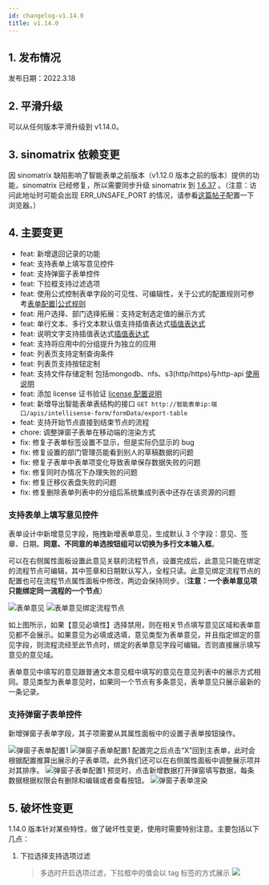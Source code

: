 ```yaml
---
id: changelog-v1.14.0
title: v1.14.0
---
```



## 1. 发布情况

发布日期：2022.3.18

<BundleList version="1.14.0" frontend="1.14.0" backend="1.14.0" font="1.13.0" />

## 2. 平滑升级

可以从任何版本平滑升级到 v1.14.0。

## 3. sinomatrix 依赖变更

因 sinomatrix 缺陷影响了智能表单之前版本（v1.12.0 版本之前的版本）提供的功能，sinomatrix 已经修复，所以需要同步升级 sinomatrix 到 [1.6.37](http://47.93.34.153:10080/sino-matrix/sino-matrix/blob/master/CHANGELOG.md) 。（注意：访问此地址时可能会出现 ERR_UNSAFE_PORT 的情况，请参看[这篇帖子](https://blog.csdn.net/kjcxmx/article/details/118122483)配置一下浏览器。）

## 4. 主要变更

- feat: 新增退回记录的功能
- feat: 支持表单上填写意见控件
- feat: 支持弹窗子表单控件
- feat: 下拉框支持过滤选项
- feat: 使用公式控制表单字段的可见性、可编辑性，关于公式的配置规则可参考[表单配置|公式规则](expression-rules)
- feat: 用户选择、部门选择拓展：支持定制选定值的展示方式
- feat: 单行文本、多行文本默认值支持插值表达式[插值表达式](interpolation-expression)
- feat: 说明文字支持插值表达式[插值表达式](interpolation-expression)
- feat: 支持将应用中的分组提升为独立的应用
- feat: 列表页支持定制查询条件
- feat: 列表页支持按钮定制
- feat: 支持文件存储定制 包括mongodb、nfs、s3(http/https)与http-api [使用说明](./config-file-store)
- feat: 添加 license 证书验证 [license 配置说明](./config-license)
- feat: 新增导出智能表单表结构的接口 `GET http://智能表单ip:端口/apis/intellisense-form/formData/export-table`
- feat: 支持开始节点直接到结束节点的流程
- chore: 调整弹窗子表单在移动端的渲染方式
- fix: 修复子表单标签设置不显示，但是实际仍显示的 bug
- fix: 修复设置的部门管理员能看到别人的草稿数据的问题
- fix: 修复子表单中表单项变化导致表单保存数据失败的问题
- fix: 修复同时办情况下办理失败的问题
- fix: 修复迁移仪表盘失败的问题
- fix: 修复删除表单列表中的分组后系统集成列表中还存在该资源的问题

### 支持表单上填写意见控件

表单设计中新增意见字段，拖拽新增表单意见，生成默认 3 个字段：意见、签章、日期。<strong>同意、不同意的单选按钮组可以切换为多行文本输入框</strong>。

可以在右侧属性面板设置此意见关联的流程节点，设置完成后，此意见只能在绑定的流程节点可编辑，其中签章和日期默认写入，全程只读。此意见绑定流程节点的配置也可在流程节点属性面板中修改，两边会保持同步。（<strong>注意：一个表单意见项只能绑定同一流程的一个节点</strong>）

![表单意见](assets/changelog-v1.14.0/form-idea.png)
![表单意见绑定流程节点](assets/changelog-v1.14.0/form-idea-config.png)

如上图所示，如果【意见必填性】选择禁用，则在相关节点填写意见区域和表单意见都不会展示。如果意见为必填或选填，意见类型为表单意见，并且指定绑定的意见字段，则流程流经至此节点时，绑定的表单意见字段可编辑。否则直接展示填写意见的意见域。

表单意见中填写的意见跟普通文本意见框中填写的意见在意见列表中的展示方式相同。意见类型为表单意见时，如果同一个节点有多条意见，表单意见只展示最新的一条记录。

### 支持弹窗子表单控件

新增弹窗子表单字段，其子项需要从其属性面板中的设置子表单按钮操作。

![弹窗子表单配置1](assets/changelog-v1.14.0/modal-subform-config1.png)
![弹窗子表单配置1](assets/changelog-v1.14.0/modal-subform-config2.png)
配置完之后点击“X”回到主表单，此时会根据配置推算出展示的子表单项。此外我们还可以在右侧属性面板中调整展示项并对其排序。
![弹窗子表单配置1](assets/changelog-v1.14.0/modal-subform-config3.png)
预览时，点击新增数据打开弹窗填写数据，每条数据根据权限会有删除和编辑或者查看按钮。
![弹窗子表单渲染](assets/changelog-v1.14.0/modal-subform-renderer.png)

## 5. 破坏性变更

1.14.0 版本针对某些特性，做了破坏性变更，使用时需要特别注意。主要包括以下几点：

1. 下拉选择支持选项过滤
   > 多选时开启选项过滤，下拉框中的值会以 tag 标签的方式展示
   > ![](assets/changelog-v1.14.0/option-filter-select.png)
